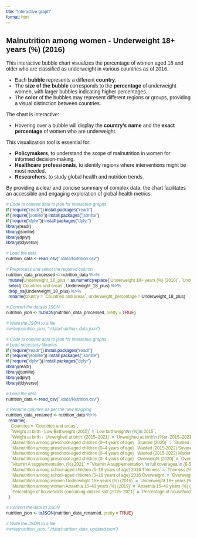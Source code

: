 ```yaml
---
title: "Interactive graph"
format: html
---
```


## Malnutrition among women - Underweight 18+ years (%) (2016)

<div id="plot-container">
</div>

<script src="https://cdn.jsdelivr.net/npm/d3@7"></script>
<script src="./scripts/myscript.js"></script>

<style>
* {
  font-family: sans-serif;
}
.tooltip {
  position: absolute;
  text
}
</style>


This interactive bubble chart visualizes the percentage of women aged 18 and older who are classified as underweight in various countries as of 2016. 

- Each **bubble** represents a different **country**.
- The **size of the bubble** corresponds to the **percentage** of underweight women, with larger bubbles indicating higher percentages.
- The **color** of the bubbles may represent different regions or groups, providing a visual distinction between countries.

The chart is interactive:

- Hovering over a bubble will display the **country's name** and the **exact percentage** of women who are underweight.

This visualization tool is essential for:

- **Policymakers**, to understand the scope of malnutrition in women for informed decision-making.
- **Healthcare professionals**, to identify regions where interventions might be most needed.
- **Researchers**, to study global health and nutrition trends.

By providing a clear and concise summary of complex data, the chart facilitates an accessible and engaging exploration of global health metrics.


```r

# Code to convert data to json for interactive graphs
if (!require("readr")) install.packages("readr")
if (!require("jsonlite")) install.packages("jsonlite")
if (!require("dplyr")) install.packages("dplyr")
library(readr)
library(jsonlite)
library(dplyr)
library(tidyverse)

# Load the data
nutrition_data <- read_csv("./data/Nutrition.csv")

# Preprocess and select the required column
nutrition_data_processed <- nutrition_data %>%
  mutate(Underweight_18_plus = as.numeric(replace(`Underweight 18+ years (%) (2016)`, `Underweight 18+ years (%) (2016)` == '–', NA))) %>%
  select(`Countries and areas`, Underweight_18_plus) %>%
  drop_na(Underweight_18_plus) %>%
  rename(country = `Countries and areas`, underweight_percentage = Underweight_18_plus)

# Convert the data to JSON
nutrition_json <- toJSON(nutrition_data_processed, pretty = TRUE)

# Write the JSON to a file
#write(nutrition_json, "./data/nutrition_data.json")

```


```r

# Code to convert data to json for interactive graphs
# Load necessary libraries
if (!require("readr")) install.packages("readr")
if (!require("jsonlite")) install.packages("jsonlite")
if (!require("dplyr")) install.packages("dplyr")
library(readr)
library(jsonlite)
library(dplyr)
library(tidyverse)

# Load the data
nutrition_data <- read_csv("./data/Nutrition.csv")

# Rename columns as per the new mapping
nutrition_data_renamed <- nutrition_data %>%
  rename(
    Countries = `Countries and areas`,
    `Weight at birth - Low Birthweight (2015)` = `Low birthweight\n (%)\n 2015`,
    `Weight at birth -  Unweighed at birth  (2015–2021)` = `Unweighed at birth\n (%)\n 2015–2021`,
    `Malnutrition among preschool-aged children (0–4 years of age)   Stunted (2020)` = `Stunted (%) \n (2020)`,
    `Malnutrition among preschool-aged children (0–4 years of age)   Wasted (2015-2022) Severe` = `Wasted\n (%)\n (2015-2022) - severe`,
    `Malnutrition among preschool-aged children (0–4 years of age)   Wasted (2015-2022) Moderate and Severe` = `Wasted\n (%)\n (2015-2022) - moderate and severe`,
    `Malnutrition among preschool-aged children (0–4 years of age)   Overweight (2020)` = `Overweight (%) \n (2020)`,
    `Vitamin A supplementation, (%) 2021` = `Vitamin A supplementation, \n full coveragea \n (6-59 months of age) (%) \n 2021`,
    `Malnutrition among school-aged children (5–19 years of age) 2016 Thinness` = `Thinness (%)`,
    `Malnutrition among school-aged children (5–19 years of age) 2016 Overweight` = `Overweight (%)`,
    `Malnutrition among women Underweight 18+ years (%) (2016)` = `Underweight 18+ years (%) (2016)`,
    `Malnutrition among women Anaemia 15–49 years (%) (2019)` = `Anaemia 15–49 years (%) (2019)`,
    `Percentage of households consuming iodized salt (2015–2021)` = `Percentage of households consuming iodized salt\n 2015–2021`
  )

# Convert the data to JSON
nutrition_json <- toJSON(nutrition_data_renamed, pretty = TRUE)

# Write the JSON to a file
#write(nutrition_json, "./data/nutrition_data_updated.json")

```
